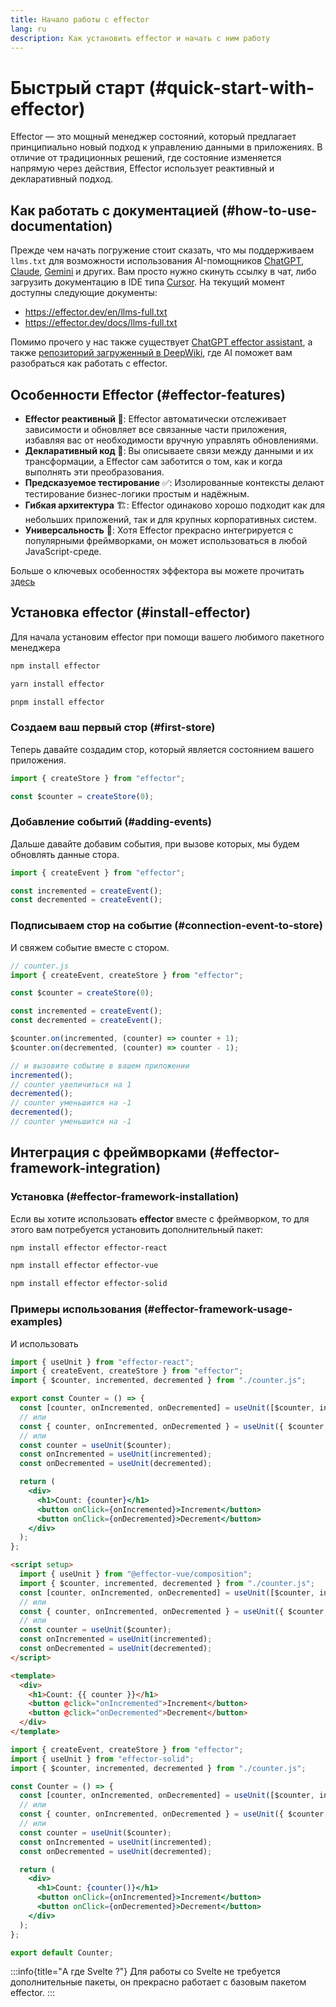 ```yaml
---
title: Начало работы с effector
lang: ru
description: Как установить effector и начать с ним работу
---
```



# Быстрый старт (#quick-start-with-effector)

Effector — это мощный менеджер состояний, который предлагает принципиально новый подход к управлению данными в приложениях. В отличие от традиционных решений, где состояние изменяется напрямую через действия, Effector использует реактивный и декларативный подход.

## Как работать с документацией (#how-to-use-documentation)

Прежде чем начать погружение стоит сказать, что мы поддерживаем `llms.txt` для возможности использования AI-помощников [ChatGPT](https://chatgpt.com/), [Claude](https://claude.ai/), [Gemini](https://gemini.google.com) и других. Вам просто нужно скинуть ссылку в чат, либо загрузить документацию в IDE типа [Cursor](https://www.cursor.com/en).
На текущий момент доступны следующие документы:

- https://effector.dev/en/llms-full.txt
- https://effector.dev/docs/llms-full.txt

Помимо прочего у нас также существует [ChatGPT effector assistant](https://chatgpt.com/g/g-thabaCJlt-effector-assistant), а также [репозиторий загруженный в DeepWiki](https://deepwiki.com/effector/effector), где AI поможет вам разобраться как работать с effector.

## Особенности Effector (#effector-features)

- **Effector реактивный 🚀**: Effector автоматически отслеживает зависимости и обновляет все связанные части приложения, избавляя вас от необходимости вручную управлять обновлениями.
- **Декларативный код 📝**: Вы описываете связи между данными и их трансформации, а Effector сам заботится о том, как и когда выполнять эти преобразования.
- **Предсказуемое тестирование** ✅: Изолированные контексты делают тестирование бизнес-логики простым и надёжным.
- **Гибкая архитектура** 🏗️: Effector одинаково хорошо подходит как для небольших приложений, так и для крупных корпоративных систем.
- **Универсальность** 🔄: Хотя Effector прекрасно интегрируется с популярными фреймворками, он может использоваться в любой JavaScript-среде.

Больше о ключевых особенностях эффектора вы можете прочитать [здесь](/ru/introduction/core-concepts)

## Установка effector (#install-effector)

Для начала установим effector при помощи вашего любимого пакетного менеджера

<Tabs>
  <TabItem label="npm">

```bash
npm install effector
```

  </TabItem>
  <TabItem label="yarn">

```bash
yarn install effector
```

  </TabItem>
  <TabItem label="pnpm">

```bash
pnpm install effector
```

  </TabItem>
</Tabs>

### Создаем ваш первый стор (#first-store)

Теперь давайте создадим стор, который является состоянием вашего приложения.

```ts
import { createStore } from "effector";

const $counter = createStore(0);
```

### Добавление событий (#adding-events)

Дальше давайте добавим события, при вызове которых, мы будем обновлять данные стора.

```ts
import { createEvent } from "effector";

const incremented = createEvent();
const decremented = createEvent();
```

### Подписываем стор на событие (#connection-event-to-store)

И свяжем событие вместе с стором.

```ts
// counter.js
import { createEvent, createStore } from "effector";

const $counter = createStore(0);

const incremented = createEvent();
const decremented = createEvent();

$counter.on(incremented, (counter) => counter + 1);
$counter.on(decremented, (counter) => counter - 1);

// и вызовите событие в вашем приложении
incremented();
// counter увеличиться на 1
decremented();
// counter уменьшится на -1
decremented();
// counter уменьшится на -1
```

## Интеграция с фреймворками (#effector-framework-integration)

### Установка (#effector-framework-installation)

Если вы хотите использовать **effector** вместе с фреймворком, то для этого вам потребуется установить дополнительный пакет:

<Tabs syncId="framework-choice">
  <TabItem label="React">

```bash
npm install effector effector-react
```

  </TabItem>
  <TabItem label="Vue">

```bash
npm install effector effector-vue
```

  </TabItem>
  <TabItem label="Solid">

```bash
npm install effector effector-solid
```

  </TabItem>
</Tabs>

### Примеры использования (#effector-framework-usage-examples)

И использовать

<Tabs syncId="framework-choice">
  <TabItem label="React">

```jsx
import { useUnit } from "effector-react";
import { createEvent, createStore } from "effector";
import { $counter, incremented, decremented } from "./counter.js";

export const Counter = () => {
  const [counter, onIncremented, onDecremented] = useUnit([$counter, incremented, decremented]);
  // или
  const { counter, onIncremented, onDecremented } = useUnit({ $counter, incremented, decremented });
  // или
  const counter = useUnit($counter);
  const onIncremented = useUnit(incremented);
  const onDecremented = useUnit(decremented);

  return (
    <div>
      <h1>Count: {counter}</h1>
      <button onClick={onIncremented}>Increment</button>
      <button onClick={onDecremented}>Decrement</button>
    </div>
  );
};
```

  </TabItem>
  <TabItem label="Vue">

```html
<script setup>
  import { useUnit } from "@effector-vue/composition";
  import { $counter, incremented, decremented } from "./counter.js";
  const [counter, onIncremented, onDecremented] = useUnit([$counter, incremented, decremented]);
  // или
  const { counter, onIncremented, onDecremented } = useUnit({ $counter, incremented, decremented });
  // или
  const counter = useUnit($counter);
  const onIncremented = useUnit(incremented);
  const onDecremented = useUnit(decremented);
</script>

<template>
  <div>
    <h1>Count: {{ counter }}</h1>
    <button @click="onIncremented">Increment</button>
    <button @click="onDecremented">Decrement</button>
  </div>
</template>
```

  </TabItem>
  <TabItem label="Solid">

```jsx
import { createEvent, createStore } from "effector";
import { useUnit } from "effector-solid";
import { $counter, incremented, decremented } from "./counter.js";

const Counter = () => {
  const [counter, onIncremented, onDecremented] = useUnit([$counter, incremented, decremented]);
  // или
  const { counter, onIncremented, onDecremented } = useUnit({ $counter, incremented, decremented });
  // или
  const counter = useUnit($counter);
  const onIncremented = useUnit(incremented);
  const onDecremented = useUnit(decremented);

  return (
    <div>
      <h1>Count: {counter()}</h1>
      <button onClick={onIncremented}>Increment</button>
      <button onClick={onDecremented}>Decrement</button>
    </div>
  );
};

export default Counter;
```

  </TabItem>
</Tabs>

:::info{title="А где Svelte ?"}
Для работы со Svelte не требуется дополнительные пакеты, он прекрасно работает с базовым пакетом effector.
:::
